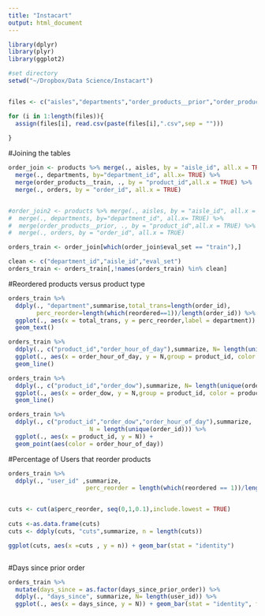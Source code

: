 ```yaml
---
title: "Instacart"
output: html_document
---
```


```r
library(dplyr)
library(plyr)
library(ggplot2)

#set directory
setwd("~/Dropbox/Data Science/Instacart")


files <- c("aisles","departments","order_products__prior","order_products__train","orders","products")

for (i in 1:length(files)){
  assign(files[i], read.csv(paste(files[i],".csv",sep = "")))
  
}

```


#Joining the tables

```r
order_join <- products %>% merge(., aisles, by = "aisle_id", all.x = TRUE) %>%
  merge(., departments, by="department_id", all.x= TRUE) %>%
  merge(order_products__train, ., by = "product_id",all.x = TRUE) %>%
  merge(., orders, by = "order_id", all.x = TRUE)


#order_join2 <- products %>% merge(., aisles, by = "aisle_id", all.x = TRUE) %>%
#  merge(., departments, by="department_id", all.x= TRUE) %>%
#  merge(order_products__prior, ., by = "product_id",all.x = TRUE) %>%
#  merge(., orders, by = "order_id", all.x = TRUE)

orders_train <- order_join[which(order_join$eval_set == "train"),]

clean <- c("department_id","aisle_id","eval_set")
orders_train <- orders_train[,!names(orders_train) %in% clean]

```


#Reordered products versus product type 
```r
orders_train %>%
  ddply(., "department",summarise,total_trans=length(order_id),
        perc_reorder=length(which(reordered==1))/length(order_id)) %>% 
  ggplot(., aes(x = total_trans, y = perc_reorder,label = department)) + 
  geom_text()

```

```r
orders_train %>% 
  ddply(., c("product_id","order_hour_of_day"),summarize, N= length(unique(order_id))) %>%
  ggplot(., aes(x = order_hour_of_day, y = N,group = product_id, color = product_id)) + 
  geom_line()

```


```r
orders_train %>% 
  ddply(., c("product_id","order_dow"),summarize, N= length(unique(order_id))) %>%
  ggplot(., aes(x = order_dow, y = N,group = product_id, color = product_id)) + 
  geom_line()

```


```r
orders_train %>%
  ddply(., c("product_id","order_dow","order_hour_of_day"),summarize,
                       N = length(unique(order_id))) %>%
  ggplot(., aes(x = product_id, y = N)) + 
  geom_point(aes(color = order_hour_of_day))

```

#Percentage of Users that reorder products
```r

orders_train %>%
  ddply(., "user_id" ,summarize, 
                      perc_reorder = length(which(reordered == 1))/length(order_id)) -> a


cuts <- cut(a$perc_reorder, seq(0,1,0.1),include.lowest = TRUE)
  
cuts <-as.data.frame(cuts)
cuts <- ddply(cuts, "cuts",summarize, n = length(cuts))

ggplot(cuts, aes(x =cuts , y = n)) + geom_bar(stat = "identity")



```

#Days since prior order
```r

orders_train %>%
  mutate(days_since = as.factor(days_since_prior_order)) %>%
  ddply(., "days_since", summarize, N= length(user_id)) %>%
  ggplot(., aes(x = days_since, y = N)) + geom_bar(stat = "identity", fill = "red")


```


